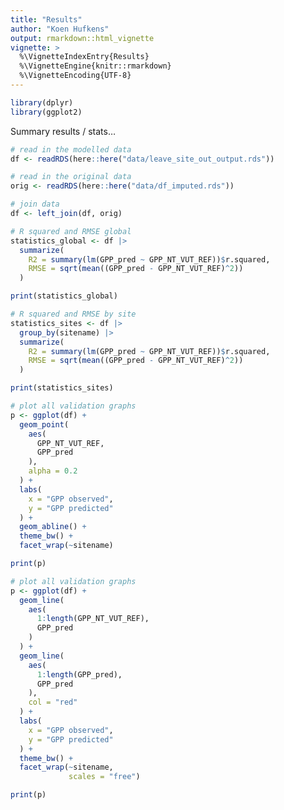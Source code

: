 ```yaml
---
title: "Results"
author: "Koen Hufkens"
output: rmarkdown::html_vignette
vignette: >
  %\VignetteIndexEntry{Results}
  %\VignetteEngine{knitr::rmarkdown}
  %\VignetteEncoding{UTF-8}
---
```


```r
library(dplyr)
library(ggplot2)
```

Summary results / stats...


```r
# read in the modelled data
df <- readRDS(here::here("data/leave_site_out_output.rds"))

# read in the original data
orig <- readRDS(here::here("data/df_imputed.rds"))

# join data
df <- left_join(df, orig)

# R squared and RMSE global
statistics_global <- df |>
  summarize(
    R2 = summary(lm(GPP_pred ~ GPP_NT_VUT_REF))$r.squared,
    RMSE = sqrt(mean((GPP_pred - GPP_NT_VUT_REF)^2))
  )

print(statistics_global)

# R squared and RMSE by site
statistics_sites <- df |>
  group_by(sitename) |>
  summarize(
    R2 = summary(lm(GPP_pred ~ GPP_NT_VUT_REF))$r.squared,
    RMSE = sqrt(mean((GPP_pred - GPP_NT_VUT_REF)^2))
  )

print(statistics_sites)
```

```r
# plot all validation graphs
p <- ggplot(df) +
  geom_point(
    aes(
      GPP_NT_VUT_REF,
      GPP_pred
    ),
    alpha = 0.2
  ) +
  labs(
    x = "GPP observed",
    y = "GPP predicted"
  ) +
  geom_abline() +
  theme_bw() +
  facet_wrap(~sitename)

print(p)
```

```r
# plot all validation graphs
p <- ggplot(df) +
  geom_line(
    aes(
      1:length(GPP_NT_VUT_REF),
      GPP_pred
    )
  ) +
  geom_line(
    aes(
      1:length(GPP_pred),
      GPP_pred
    ),
    col = "red"
  ) +
  labs(
    x = "GPP observed",
    y = "GPP predicted"
  ) +
  theme_bw() +
  facet_wrap(~sitename,
             scales = "free")

print(p)
```


